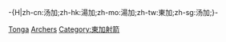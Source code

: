 -{H|zh-cn:汤加;zh-hk:湯加;zh-mo:湯加;zh-tw:東加;zh-sg:汤加;}-
{{Fooian fooers |Profession=射箭運動員 |Nationality=東加人 |Country=東加 |Supercategory=運動員 }}

[[Category:各國射箭運動員|Tonga]]
[[Category:東加運動員|Archers]]
[[Category:東加射箭|Category:東加射箭]]